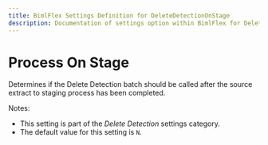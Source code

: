 ```yaml
---
title: BimlFlex Settings Definition for DeleteDetectionOnStage
description: Documentation of settings option within BimlFlex for DeleteDetectionOnStage
---
```

<head>
  <meta name="varigenceProduct" content="BimlFlex"></meta>
  <meta name="varigenceArticleType" content="Reference"></meta>
</head>

# Process On Stage

Determines if the Delete Detection batch should be called after the source extract to staging process has been completed.

Notes:

* This setting is part of the *Delete Detection* settings category.
* The default value for this setting is `N`.
